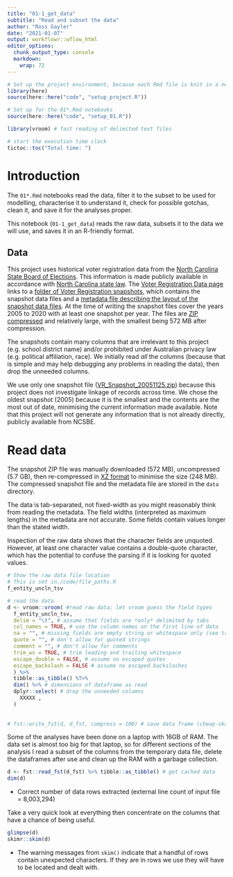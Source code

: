 ```yaml
---
title: "01-1_get_data"
subtitle: "Read and subset the data"
author: "Ross Gayler"
date: "2021-01-07"
output: workflowr::wflow_html
editor_options:
  chunk_output_type: console
  markdown: 
    wrap: 72
---
```


```r
# Set up the project environment, because each Rmd file is knit in a new R session
library(here)
source(here::here("code", "setup_project.R"))

# Set up for the 01*.Rmd notebooks
source(here::here("code", "setup_01.R"))

library(vroom) # fast reading of delimited text files

# start the execution time clock
tictoc::toc("Total time: ")
```

# Introduction

The `01*.Rmd` notebooks read the data, filter it to the subset to be
used for modelling, characterise it to understand it, check for possible
gotchas, clean it, and save it for the analyses proper.

This notebook (`01-1_get_data`) reads the raw data, subsets it to the
data we will use, and saves it in an R-friendly format.

## Data

This project uses historical voter registration data from the [North
Carolina State Board of Elections](https://www.ncsbe.gov/). This
information is made publicly available in accordance with [North
Carolina state
law](https://s3.amazonaws.com/dl.ncsbe.gov/ReadMe_PUBLIC_DATA.txt). The
[Voter Registration Data
page](https://www.ncsbe.gov/results-data/voter-registration-data) links
to a [folder of Voter Registration
snapshots](https://dl.ncsbe.gov/index.html?prefix=data/Snapshots/),
which contains the snapshot data files and a [metadata file describing
the layout of the snapshot data
files](https://s3.amazonaws.com/dl.ncsbe.gov/data/Snapshots/layout_VR_Snapshot.txt).
At the time of writing the snapshot files cover the years 2005 to 2020
with at least one snapshot per year. The files are [ZIP
compressed](https://en.wikipedia.org/wiki/ZIP_(file_format)) and
relatively large, with the smallest being 572 MB after compression.

The snapshots contain many columns that are irrelevant to this project
(e.g. school district name) and/or prohibited under Australian privacy
law (e.g. political affiliation, race). We initially read *all* the
columns (because that is simple and may help debugging any problems in
reading the data), then drop the unneeded columns.

We use only one snapshot file
([VR_Snapshot_20051125.zip](https://s3.amazonaws.com/dl.ncsbe.gov/data/Snapshots/VR_Snapshot_20051125.zip))
because this project does not investigate linkage of records across
time. We chose the oldest snapshot (2005) because it is the smallest and
the contents are the most out of date, minimising the current
information made available. Note that this project will not generate any
information that is not already directly, publicly available from NCSBE.

# Read data

The snapshot ZIP file was manually downloaded (572 MB), uncompressed
(5.7 GB), then re-compressed in [XZ
format](https://en.wikipedia.org/wiki/XZ_Utils) to minimise the size
(248 MB). The compressed snapshot file and the metadata file are stored
in the `data` directory.

The data is tab-separated, not fixed-width as you might reasonably think
from reading the metadata. The field widths (interpreted as maximum
lengths) in the metadata are not accurate. Some fields contain values
longer than the stated width.

Inspection of the raw data shows that the character fields are unquoted.
However, at least one character value contains a double-quote character,
which has the potential to confuse the parsing if it is looking for
quoted values.

```r
# Show the raw data file location
# This is set in./code/file_paths.R
f_entity_uncln_tsv

# read the data
d <- vroom::vroom( #read raw data; let vroom guess the field types
  f_entity_uncln_tsv,
  delim = "\t", # assume that fields are *only* delimited by tabs
  col_names = TRUE, # use the column names on the first line of data
  na = "", # missing fields are empty string or whitespace only (see trim_ws argument)
  quote = "", # don't allow for quoted strings
  comment = "", # don't allow for comments
  trim_ws = TRUE, # trim leading and trailing whitespace
  escape_double = FALSE, # assume no escaped quotes
  escape_backslash = FALSE # assume no escaped backslashes
  ) %>% 
  tibble::as_tibble() %T>% 
  dim() %>% # dimensions of dataframe as read
  dplyr::select( # drop the unneeded columns
    XXXXX ,
  )
  
  
# fst::write_fst(d, d_fst, compress = 100) # save data frame (cheap-skate caching)
```

Some of the analyses have been done on a laptop with 16GB of RAM. The
data set is almost too big for that laptop, so for different sections of
the analysis I read a subset of the columns from the temporary data
file, delete the dataframes after use and clean up the RAM with a
garbage collection.

```r
d <- fst::read_fst(d_fst) %>% tibble::as_tibble() # get cached data
dim(d)
```

-   Correct number of data rows extracted (external line count of input
    file = 8,003,294)

Take a very quick look at everything then concentrate on the columns
that have a chance of being useful.

```r
glimpse(d)
skimr::skim(d)
```

-   The warning messages from `skim()` indicate that a handful of rows
    contain unexpected characters. If they are in rows we use they will
    have to be located and dealt with.
